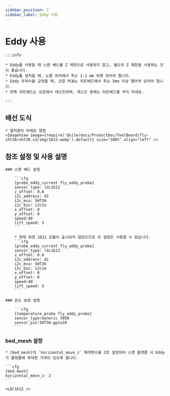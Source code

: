 ```yaml
---
sidebar_position: 7
sidebar_label: Eddy 사용
---
```



# Eddy 사용

    :::info

    * Eddy를 사용할 때 스캔 베드를 Z 제한으로 사용하지 말고, 별도의 Z 제한을 사용하는 것이 좋습니다.
    * Eddy를 설치할 때, 노즐 위치에서 최소 1-2 mm 위에 있어야 합니다.
    * Eddy 주파수를 교정할 때, 코일 PCB는 히트베드에서 최소 5mm 이상 떨어져 있어야 합니다.
    * 전체 히트베드는 상온에서 테스트하며, 테스트 중에는 히트베드를 켜지 마세요.

    :::

## 배선 도식

    * 열저항이 아래로 향함
    <ImageView image={require('@site/docs/ProductDoc/ToolBoard/fly-sht36/sht36_v3/img/1612.webp').default} size="100%" align="left" />


## 참조 설정 및 사용 설명

    ### 스캔 베드 설정

        ```cfg
        [probe_eddy_current fly_eddy_probe]
        sensor_type: ldc1612
        z_offset: 0.8
        i2c_address: 43
        i2c_mcu: SHT36
        i2c_bus: i2c1e
        x_offset: 0
        y_offset: 0
        speed:40
        lift_speed: 5
        ```

        * 현재 외장 1612 모듈이 출시되지 않았으므로 이 설정은 사용할 수 없습니다.
        ```cfg
        [probe_eddy_current fly_eddy_probe]
        sensor_type: ldc1612
        z_offset: 0.8
        i2c_address: 42
        i2c_mcu: SHT36
        i2c_bus: i2c1e
        x_offset: 0
        y_offset: 0
        speed:40
        lift_speed: 5
        ```

    ### 온도 보정 설정

        ```cfg
        [temperature_probe fly_eddy_probe]
        sensor_type:Generic 3950
        sensor_pin:SHT36:gpio28
        ```

### bed_mesh 설정

    * [bed_mesh]의 `horizontal_move_z` 매개변수를 2로 설정하여 스캔 플랫폼 시 Eddy가 플랫폼에 최대한 가까이 있도록 합니다.

    ```cfg
    [bed_mesh]
    horizontal_move_z: 2
    ```

    <LDC1612 />
